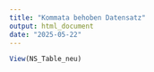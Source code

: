 ```yaml
---
title: "Kommata behoben Datensatz"
output: html_document
date: "2025-05-22"
---
```


```r
View(NS_Table_neu)
```


